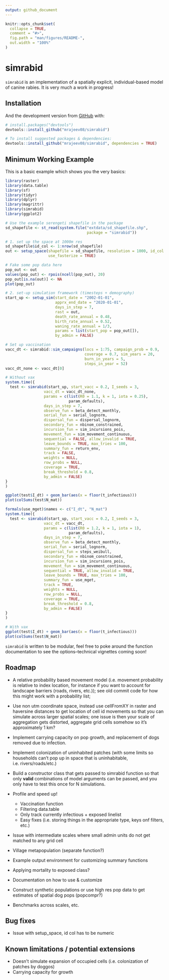 ```yaml
---
output: github_document
---
```


<!-- README.md is generated from README.Rmd. Please edit that file -->

```r
knitr::opts_chunk$set(
  collapse = TRUE,
  comment = "#>",
  fig.path = "man/figures/README-",
  out.width = "100%"
)
```

# simrabid

`simrabid` is an implementation of a spatially explicit, individual-based model of canine rabies. It is very much a work in progress!

## Installation

And the development version from [GitHub](https://github.com/) with:

``` r
# install.packages("devtools")
devtools::install_github("mrajeev08/simrabid")

# To install suggested packages & dependencies:
devtools::install_github("mrajeev08/simrabid", dependencies = TRUE)
```
## Minimum Working Example

This is a basic example which shows you the very basics:

```r
library(raster)
library(data.table)
library(sf)
library(tidyr)
library(dplyr)
library(magrittr)
library(simrabid)
library(ggplot2)

# Use the example serengeti shapefile in the package
sd_shapefile <- st_read(system.file("extdata/sd_shapefile.shp", 
                                    package = "simrabid"))

# 1. set up the space at 1000m res
sd_shapefile$id_col <- 1:nrow(sd_shapefile)
out <- setup_space(shapefile = sd_shapefile, resolution = 1000, id_col = "id_col", 
                   use_fasterize = TRUE)

# Fake some pop data here
pop_out <- out
values(pop_out) <- rpois(ncell(pop_out), 20)
pop_out[is.na(out)] <- NA
plot(pop_out)

# 2. set-up simulation framework (timesteps + demography)
start_up <- setup_sim(start_date = "2002-01-01",
                      apprx_end_date = "2020-01-01", 
                      days_in_step = 7, 
                      rast = out, 
                      death_rate_annual = 0.48, 
                      birth_rate_annual = 0.52,
                      waning_rate_annual = 1/3,
                      params = list(start_pop = pop_out[]), 
                      by_admin = FALSE)

# Set up vaccination
vacc_dt <- simrabid::sim_campaigns(locs = 1:75, campaign_prob = 0.9, 
                                   coverage = 0.7, sim_years = 20, 
                                   burn_in_years = 5,
                                   steps_in_year = 52)
vacc_dt_none <- vacc_dt[0]

# Without vax
system.time({
  test <- simrabid(start_up, start_vacc = 0.2, I_seeds = 3,
                 vacc_dt = vacc_dt_none,
                 params = c(list(R0 = 1.1, k = 1, iota = 0.25),
                            param_defaults),
                 days_in_step = 7,
                 observe_fun = beta_detect_monthly,
                 serial_fun = serial_lognorm,
                 dispersal_fun = dispersal_lognorm,
                 secondary_fun = nbinom_constrained,
                 incursion_fun = sim_incursions_pois,
                 movement_fun = sim_movement_continuous,
                 sequential = FALSE, allow_invalid = TRUE,
                 leave_bounds = TRUE, max_tries = 100,
                 summary_fun = return_env,
                 track = FALSE,
                 weights = NULL,
                 row_probs = NULL,
                 coverage = TRUE,
                 break_threshold = 0.8, 
                 by_admin = FALSE) 
}
)

ggplot(test$I_dt) + geom_bar(aes(x = floor(t_infectious)))
plot(colSums(test$N_mat))

formals(use_mget)$names <- c("I_dt", "N_mat")
system.time({
  test <- simrabid(start_up, start_vacc = 0.2, I_seeds = 3,
                 vacc_dt = vacc_dt,
                 params = c(list(R0 = 1.2, k = 1, iota = 1),
                            param_defaults),
                 days_in_step = 7,
                 observe_fun = beta_detect_monthly,
                 serial_fun = serial_lognorm,
                 dispersal_fun = steps_weibull,
                 secondary_fun = nbinom_constrained,
                 incursion_fun = sim_incursions_pois,
                 movement_fun = sim_movement_continuous,
                 sequential = TRUE, allow_invalid = TRUE,
                 leave_bounds = TRUE, max_tries = 100,
                 summary_fun = use_mget,
                 track = TRUE,
                 weights = NULL,
                 row_probs = NULL,
                 coverage = TRUE,
                 break_threshold = 0.8, 
                 by_admin = FALSE) 
}
)

# With vax
ggplot(test$I_dt) + geom_bar(aes(x = floor(t_infectious)))
plot(colSums(test$N_mat))
```

`simrabid` is written to be modular, feel free to poke around the function documentation to see the options--technical vignettes coming soon!

## Roadmap

- A relative probability based movement model (i.e. movement probability is relative 
  to index location, for instance if you want to account for landscape barriers (roads, rivers, etc.)); 
  see old commit code for how this might work with a probability list;

- Use non utm coordinate space, instead use cellFromXY in raster and haversine distances 
 to get location of cell id movements so that you can simulate across larger 
 spatial scales; one issue is then your scale of aggregation gets distorted, aggregate grid cells somehow
 so it's approximately 1 km?

- Implement carrying capacity on pop growth, and replacement of dogs removed due to infection.

- Implement colonization of uninhabited patches (with some limits so households can't pop up in space
  that is uninhabitable, i.e. rivers/roads/etc.)

- Build a constructor class that gets passed to simrabid function so that only **valid** combinations
  of model arguments can be passed, and you only have to test this once for N simulations. 

- Profile and speed up! 
  - Vaccination function
  - Filtering data.table
  - Only track currently infectious + exposed linelist
  - Easy fixes (i.e. storing things in the appropriate type, keys onf filters, etc.)

- Issue with intermediate scales where small admin units do not get matched to 
  any grid cell

- Village metapopulation (separate function?)

- Example output environment for customizing summary functions

- Applying mortality to exposed class?

- Documentation on how to use & customize

- Construct synthetic populations or use high res pop data to get estimates of spatial dog pops (popcompr?)

- Benchmarks across scales, etc.

## Bug fixes

- Issue with setup_space, id col has to be numeric

## Known limitations / potential extensions
- Doesn't simulate expansion of occupied cells (i.e. colonization of patches by doggos)
- Carrying capacity for growth

